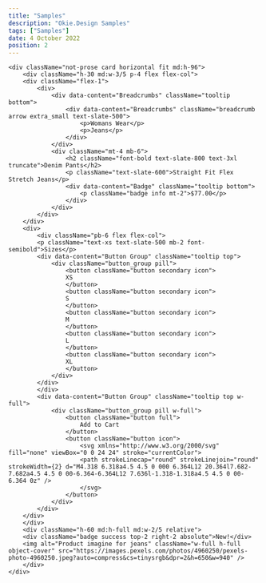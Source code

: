 ---
title: "Samples"
description: "Okie.Design Samples"
tags: ["Samples"]
date: 4 October 2022
position: 2
---

```html-preview
<div className="not-prose card horizontal fit md:h-96">
    <div className="h-30 md:w-3/5 p-4 flex flex-col">
    <div className="flex-1">
        <div>
            <div data-content="Breadcrumbs" className="tooltip bottom">
                <div data-content="Breadcrumbs" className="breadcrumb arrow extra_small text-slate-500">
                    <p>Womans Wear</p>
                    <p>Jeans</p>
                </div>
            </div>
            <div className="mt-4 mb-6">
                <h2 className="font-bold text-slate-800 text-3xl truncate">Denim Pants</h2>
                <p className="text-slate-600">Straight Fit Flex Stretch Jeans</p>
                <div data-content="Badge" className="tooltip bottom">
                    <p className="badge info mt-2">$77.00</p>
                </div>
            </div>
        </div>
    </div>
    <div>
        <div className="pb-6 flex flex-col">
        <p className="text-xs text-slate-500 mb-2 font-semibold">Sizes</p>
        <div data-content="Button Group" className="tooltip top">
            <div className="button_group pill">
                <button className="button secondary icon">
                XS
                </button>
                <button className="button secondary icon">
                S
                </button>
                <button className="button secondary icon">
                M
                </button>
                <button className="button secondary icon">
                L
                </button>
                <button className="button secondary icon">
                XL
                </button>
            </div>
        </div>
        </div>
        <div data-content="Button Group" className="tooltip top w-full">
            <div className="button_group pill w-full">
                <button className="button full">
                    Add to Cart
                </button>
                <button className="button icon">
                    <svg xmlns="http://www.w3.org/2000/svg" fill="none" viewBox="0 0 24 24" stroke="currentColor">
                    <path strokeLinecap="round" strokeLinejoin="round" strokeWidth={2} d="M4.318 6.318a4.5 4.5 0 000 6.364L12 20.364l7.682-7.682a4.5 4.5 0 00-6.364-6.364L12 7.636l-1.318-1.318a4.5 4.5 0 00-6.364 0z" />
                    </svg>
                </button>
            </div>
        </div>
    </div>
    </div>
    <div className="h-60 md:h-full md:w-2/5 relative">
    <div className="badge success top-2 right-2 absolute">New!</div>
    <img alt="Product imagine for jeans" className="w-full h-full object-cover" src="https://images.pexels.com/photos/4960250/pexels-photo-4960250.jpeg?auto=compress&cs=tinysrgb&dpr=2&h=650&w=940" />
    </div>
</div>
```
